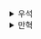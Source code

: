 <details>
  <summary>우석</summary>
  # 액션에서 계산 빼내기
```javascript
// 예시 1
function calc_cart_total() {
  shopping_cart_total = 0;
  
  for (var i = 0; i < shipping_cart.length; i++) {
    var item = shipping_cart[i];
    shopping_cart_total += item.price;
  }
  
  set_cart_total_dom();
  update_shipping_icons();
  update_tax_dom();
}

// 예시 2
function add_item_to_cart(name, price) {
  shopping_cart.push({
    name: name,
    price: price
  })
}
```
위 2개의 메서드에서 액션을 빼내보자

## 1. 함수 추출하기
```javascript
// 예시 1
function calc_total() {
  shopping_cart_total = 0;
  
  for (var i = 0; i < shipping_cart.length; i++) {
    var item = shipping_cart[i];
    shopping_cart_total += item.price;
  }
}

// 예시 2
function add_item(name, price) {
  shopping_cart.push({
    name: name,
    price: price
  })
}
```
- 액션에서 계산으로 뺄 수 있는 단위로 메서드를 생성한다.
- 이후 기존 로직에서 새로 생성한 메서드를 호출하도록 변경한다.

## 2. 암묵적 입력 찾고 명시적으로 변경하기
```javascript
// 예시 1
function calc_total(cart) {
  var total = 0;
  
  for (var i = 0; i < cart.length; i++) {
    var item = cart[i];
    total += item.price;
  }
  
  return total;
}

// 예시 2
function add_item(cart, name, price) {
  cart.push({
    name: name,
    price: price
  })
}
```
- 입력에는 암묵적 입력과 명시적 입력이 있다.
- 명시적 입력은 매개변수로 받은 입력을 뜻하고 나머지는 모두 암묵적 입력이다.
- 암묵적 입력은 메서드를 액션으로 만들기 때문에 암묵적 입력으로 변경한다.

## 3. 암묵적 출력 찾고 명시적으로 변경하기
```javascript
// 예시 2
function add_item(cart, name, price) {
  var new_cart = cart.slice();
  
  new_cart.push({
    name: name,
    price: price
  })
  
  return new_cart;
}
```
- 리턴값을 제외한 모든 출력은 암묵적 출력이다.
- 암묵적 출력을 찾아 명시적 출력으로 변경해야 계산이 된다.
- 여기서 입력을 받은 cart를 복사해서 사용한 이유는 무엇일까?
- 책에서는 질문만 하고 답을 알려주지는 않았지만 추측해보자면 인자로 받은 cart를 그대로 사용하면 외부의 변경에 의해 반환값이 달라질 수도 있다.
- 즉, 메서드 호출 시점에 의존하기 때문에 계산이 아니라 액션이 된다.
- 사실 위 방식도 slice()가 호출되기 이전 찰나에 외부 동작에 의해 결과가 바뀔 수도 있지만 그 시간을 미미하게 만든다는데 의미가 있는 것 같다.
</details><details>
  <summary>만혁</summary>
  # 액션에서 계산 빼내기


### 테스트하기 쉽게 만들기

테스트를 쉽게하려면 다음 조건이 필요하다.  

1. DOM 업데이트와 비즈니스 규칙은 분리 되어야 한다.
2. 전역변수가 없어야 한다.


### 재사용하기 쉽게 만들기

1. 전역변수에 의존하지 않아야 한다.
2. DOM을 사용할 수 있는 곳에서 실행한다고 가정하면 ㅏㄴ된다.
3. 함수가 결과값을 리턴해야 한다.



### 액션과 계산, 데이터 구분하기

액션은 코드 전체로 퍼지기 때문에 어떤 함수안에 액션이 하나만 있어도  
그 함수 전체가 액션이 된다.  

### 함수에는 입력과 출력이 있다

입력은 함수가 계산을 하기 위한 외부 정보이며, 출력은 함수 밖으로 나오는 정보나 어떤 동작이다.  

함수를 호출하는 이유는 결과가 필요하기 때문이다. 

그리고 원하는 결과를 얻으려면 입력이 필요하다.  




#### 입력과 출력은 명시적이거나 암묵적일 수 있다.

```js
let total = 0;
function add_to_total(amount) { // 인자는 명시적 입력
    console.log( // 콘솔에 찍는것은 암묵적 출력
        `old total ${total}` // 전역변수를 읽는것은 암묵적 입력
        ); 
    total += total; // 전역변수를 바꾸는것은 암묵적 출력
    return total; // 리턴값은 명시적 출력
}
```

#### 함수에 암묵적 입력과 출력이 있으면 액션이 된다.

함수에서 암묵적 입력과 출력을 없애면 계산이 된다.  
암묵적 입력은 함수의 인자로 바꾸고, 암묵적 출력은 함수의 리턴값으로 변경하면 된다.


### 테스트와 재사용성은 입출력과 관련있다.

1. DOM 업데이트와 비즈니스 규칙은 분리되어야 한다.
2. 전역변수가 없어야 한다.
3. 전역변수에 의존하지 않아야 한다.
4. DOM 을 사용할수 있는곳에서 실행된다고 가정하면 안된다.
5. 함수가 결과값을 리턴해야 한다.



### 액션에서 또 다른 계산 빼내기

```js
function add_item_to_cart(name, price) {
    // 이 코드를 새 함수로 빼낸다
    shopping_cart.push({
        name,
        price
    })

    calc_cart_total();
}

function add_item_to_cart(name, price) {
    add_item(name, price); // 빼낸 부분은 새로 만든 함수를 호출하도록 변경
    calc_cart_total();
}

function add_item(name, price) {
    shopping_cart.push({
        name,
        price
    })
}
```


#### 암묵적 입력을 없앤 코드

```js
// 암묵적 입력을 없앤 코드
function add_item_to_cart(name, price) {
    add_item(shopping_cart, name, price);
    calc_cart_total();
}

function add_item(cart, name, price) { // cart 인자를 추가하여 명시적 입력으로 수정
    cart.push({name, price});
}
```


#### 암묵적 출력을 없앤 코드

```js

// 암묵적 출력을 없앤 코드
function add_item_to_cart(name, price) {
    shopping_cart = add_item(shopping_cart, name, price); // 리턴값을 받아 전역변수에 할당
    calc_cart_total();
}

function add_item(cart, name, price) {
    const new_cart = cart.slice(); // 복사본을 만들어 지역변수에 할당
    new_cart.push({name, price}); // 복사본을 변경
    return new_cart; // 복사본을 리턴
}
```


<details>
 <summary>연습 문제</summary>


### 함수에서 세금을 계산하는 부분을 추출해라

```js

// as-is
function update_tax_dom() {
    set_tax_dom(shopping_cart_total * 0.10);
}


// to-be
function update_tax_dom() {
    set_tax_dom(calc_tax(shopping_cart_total))
}

function calc_tax(total) {
    const tax_ratio = 0.10;
    return total * tax_ratio;
}
```

### 함수에서 계산을 추출해 봐라

```js

// as-is
function update_shipping_icons() {
    const buy_buttons = get_buy_buttons_dom();
    for (const i = 0 ; i < buy_buttons.length ; i++) {
        const button = buy_buttons[i];
        const item = button.item;
        if (item.price + shopping_cart_total >= 20) { // 비즈니스 규칙
            button.show_free_shipping_icon();
        } else {
            button.hide_shipping_icon();
        }
    }
}

// to-be
function update_shipping_icons() {
    const buy_buttons = get_buy_buttons_dom();
    for (const i = 0 ; i < buy_buttons.length ; i++) {
        const button = buy_buttons[i];
        const item = button.item;
        if (item.price + shopping_cart_total >= 20) { // 비즈니스 규칙
            button.show_free_shipping_icon();
        } else {
            button.hide_shipping_icon();
        }
    }
}

function isFreeShipping(price, total) {
    const free_shipping_count = 20;
    return price + total >= free_shipping_count;
}
```
</details>


</details>